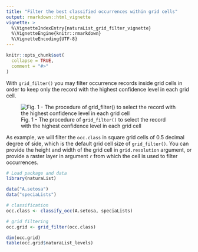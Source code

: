 ---
title: "Filter the best classified occurrences within grid cells"
output: rmarkdown::html_vignette
vignette: >
  %\VignetteIndexEntry{naturaList_grid_filter_vignette}
  %\VignetteEngine{knitr::rmarkdown}
  %\VignetteEncoding{UTF-8}
---

```{r setup, include = FALSE}
knitr::opts_chunk$set(
  collapse = TRUE,
  comment = "#>"
)
```

With `grid_filter()` you may filter occurrence records inside grid cells in order to keep only the record with the highest confidence level in each grid cell.

![Fig. 1 - The procedure of `grid_filter()` to select the record with the highest confidence level in each grid cell](../vignettes/grid_filter.png)

As example, we will filter the `occ.class` in square grid cells of 0.5 decimal degree of side, which is the default grid cell size of `grid_filter()`. You can provide the height and width of the grid cell in `grid.resolution` argument, or provide a raster layer in argument `r` from which the cell is used to filter occurrences.

```{r grid_filter, eval=F}
# Load package and data
library(naturaList)

data("A.setosa")
data("speciaLists")

# classification
occ.class <- classify_occ(A.setosa, speciaLists)

# grid filtering
occ.grid <- grid_filter(occ.class)

dim(occ.grid)
table(occ.grid$naturaList_levels)
```
